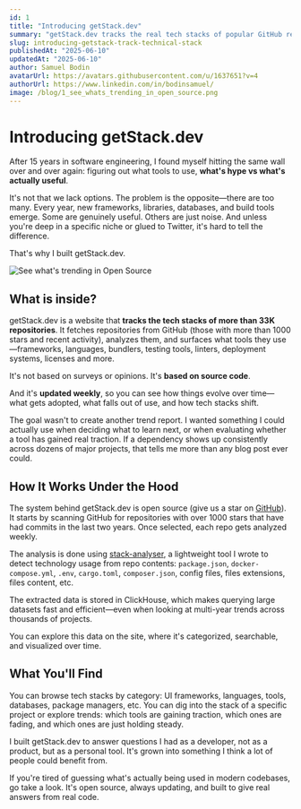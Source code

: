 ```yaml
---
id: 1
title: "Introducing getStack.dev"
summary: "getStack.dev tracks the real tech stacks of popular GitHub repos to show what tools developers actually use. Updated weekly, open source, and powered by real code—not hype."
slug: introducing-getstack-track-technical-stack
publishedAt: "2025-06-10"
updatedAt: "2025-06-10"
author: Samuel Bodin
avatarUrl: https://avatars.githubusercontent.com/u/1637651?v=4
authorUrl: https://www.linkedin.com/in/bodinsamuel/
image: /blog/1_see_whats_trending_in_open_source.png
---
```


# Introducing getStack.dev

After 15 years in software engineering, I found myself hitting the same wall over and over again: figuring out what tools to use, **what's hype vs what's actually useful**.

It's not that we lack options. The problem is the opposite—there are too many. Every year, new frameworks, libraries, databases, and build tools emerge. Some are genuinely useful. Others are just noise. And unless you're deep in a specific niche or glued to Twitter, it's hard to tell the difference.

That's why I built getStack.dev.

<img src="/blog/1_see_whats_trending_in_open_source.png" alt="See what's trending in Open Source" />

## What is inside?

getStack.dev is a website that **tracks the tech stacks of more than 33K repositories**. It fetches repositories from GitHub (those with more than 1000 stars and recent activity), analyzes them, and surfaces what tools they use—frameworks, languages, bundlers, testing tools, linters, deployment systems, licenses and more.

It's not based on surveys or opinions. It's **based on source code**.

And it's **updated weekly**, so you can see how things evolve over time—what gets adopted, what falls out of use, and how tech stacks shift.

The goal wasn't to create another trend report. I wanted something I could actually use when deciding what to learn next, or when evaluating whether a tool has gained real traction. If a dependency shows up consistently across dozens of major projects, that tells me more than any blog post ever could.

## How It Works Under the Hood

The system behind getStack.dev is open source (give us a star on [GitHub](https://github.com/specfy/getstack)). It starts by scanning GitHub for repositories with over 1000 stars that have had commits in the last two years. Once selected, each repo gets analyzed weekly.

The analysis is done using [stack-analyser](https://github.com/specfy/stack-analyser), a lightweight tool I wrote to detect technology usage from repo contents: `package.json`, `docker-compose.yml`, `.env`, `cargo.toml`, `composer.json`, config files, files extensions, files content, etc.

The extracted data is stored in ClickHouse, which makes querying large datasets fast and efficient—even when looking at multi-year trends across thousands of projects.

You can explore this data on the site, where it's categorized, searchable, and visualized over time.

## What You'll Find

You can browse tech stacks by category: UI frameworks, languages, tools, databases, package managers, etc. You can dig into the stack of a specific project or explore trends: which tools are gaining traction, which ones are fading, and which ones are just holding steady.

I built getStack.dev to answer questions I had as a developer, not as a product, but as a personal tool. It's grown into something I think a lot of people could benefit from.

If you're tired of guessing what's actually being used in modern codebases, go take a look. It's open source, always updating, and built to give real answers from real code.
